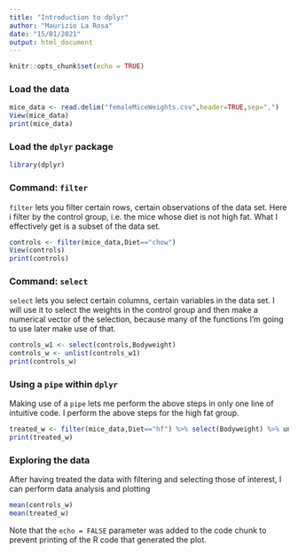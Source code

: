 ```yaml
---
title: "Introduction to dplyr"
author: "Maurizio La Rosa"
date: "15/01/2021"
output: html_document
---
```


```r
knitr::opts_chunk$set(echo = TRUE)
```

### Load the data

```r
mice_data <- read.delim("femaleMiceWeights.csv",header=TRUE,sep=",")
View(mice_data)
print(mice_data)
```

### Load the `dplyr` package

```r
library(dplyr)
```

### Command: `filter`

`filter` lets you filter certain rows, certain observations of the data set. Here i filter by the control group, i.e. the mice whose diet is not high fat. What I effectively get is a subset of the data set.

```r
controls <- filter(mice_data,Diet=="chow")
View(controls)
print(controls)
```


### Command: `select`

`select` lets you select certain columns, certain variables in the data set. I will use it to select the weights in the control group and then make a numerical vector of the selection, because many of the functions I'm going to use later make use of that.

```r
controls_w1 <- select(controls,Bodyweight)
controls_w <- unlist(controls_w1)
print(controls_w)
```

### Using a `pipe` within `dplyr`

Making use of a `pipe` lets me perform the above steps in only one line of intuitive code. I perform the above steps for the high fat group.

```r
treated_w <- filter(mice_data,Diet=="hf") %>% select(Bodyweight) %>% unlist
print(treated_w)
```

### Exploring the data

After having treated the data with filtering and selecting those of interest, I can perform data analysis and plotting

```r
mean(controls_w)
mean(treated_w)
```

Note that the `echo = FALSE` parameter was added to the code chunk to prevent printing of the R code that generated the plot.
